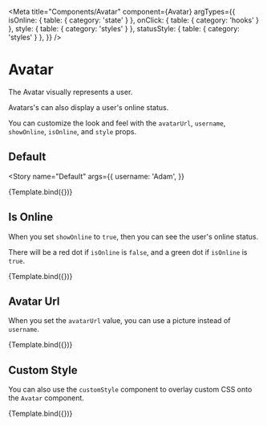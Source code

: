 

<Meta
  title="Components/Avatar"
  component={Avatar}
  argTypes={{
    isOnline: { table: { category: 'state' } },
    onClick: { table: { category: 'hooks' } },
    style: { table: { category: 'styles' } },
    statusStyle: { table: { category: 'styles' } },
  }}
/>


# Avatar

The Avatar visually represents a user.

Avatars's can also display a user's online status.

You can customize the look and feel with the `avatarUrl`, `username`, `showOnline`, `isOnline`, and `style` props.

## Default

<Story
  name="Default"
  args={{
    username: 'Adam',
  }}
>
  {Template.bind({})}
</Story>

<ArgsTable story="Default" />

## Is Online

When you set `showOnline` to `true`, then you can see the user's online status.

There will be a red dot if `isOnline` is `false`, and a green dot if `isOnline` is `true`.

<Canvas>
  <Story
    name="Is Online"
    args={{
      username: 'Adam',
      showOnline: true,
      isOnline: true,
    }}
  >
    {Template.bind({})}
  </Story>
</Canvas>

## Avatar Url

When you set the `avatarUrl` value, you can use a picture instead of `username`.

<Canvas>
  <Story
    name="No Avatar Url"
    args={{
      avatarUrl:
        'https://chat-engine-assets.s3.amazonaws.com/tutorials/my-face-min.png',
    }}
  >
    {Template.bind({})}
  </Story>
</Canvas>

## Custom Style

You can also use the `customStyle` component to overlay custom CSS onto the `Avatar` component.

<Canvas>
  <Story
    name="Custom Style"
    args={{
      username: 'Adam',
      isOnline: true,
      showOnline: true,
      style: { border: '2px solid red' },
      statusStyle: { border: '2px solid blue' },
    }}
  >
    {Template.bind({})}
  </Story>
</Canvas>
